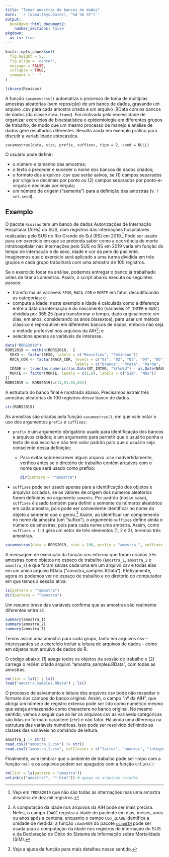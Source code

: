 ```yaml
---
title: "Tomar amostras de bancos de dados"
date: '`r format(Sys.Date(), "%d %b %Y")`'
output:
  bookdown::html_document2:
    number_sections: false
pkgdown:
  as_is: true
---
```


```r
knitr::opts_chunk$set(
  fig.height = 5,
  fig.align = 'center',
  message = FALSE,
  collapse = TRUE,
  comment = "  "
)
```

```r
library(Rcoisas)
```

A função `sacamostras()` automatiza o processo de toma de múltiplas amostras aleatórias (sem reposição) de um banco de dados, gravando um arquivo .csv para cada amostra criada e um arquivo .RData com os bancos de dados (da classe `data.frame`). Foi motivada pela necessidade de organizar exercícios de bioestatística e epidemiologia em diferentes grupos de trabalho, de modo que um mesmo processo de manejo e análise de dados gere resultados diferentes. Resulta ainda em exemplo prático para discutir a variabilidade estocástica. 
```
sacamostras(data, size, prefix, suffixes, tipo = 2, seed = NULL)
```

O usuário pode definir:

  - o número e tamanho das amostras;     
  - o texto a preceder e suceder o nome dos bancos de dados criados;  
  - o formato dos arquivos .csv que serão salvos, se (1) campos separados por vírgula e decimais por ponto ou (2) campos separados por ponto-e-vírgula e decimais por vírgula;  
  - um número de origem ("semente") para a definição das amostras (v. `?set.seed`).
  

## Exemplo

O pacote `Rcoisas` tem um banco de dados Autorizações de Internação Hospitalar (AIHs) do SUS, com registros das internações hospitalares realizadas pelo SUS no Rio Grande do Sul (RS) em 2019.^[Veja em `?RDRS2019` que não são todas as internações mas uma amostra aleatória de dez mil registros.] Pode ser usado para um exercício em que se pretenda saber como a ocorrência de morte intrahospitalar nas internações pelo SUS no RS em 2019 varia em função do tempo de internação e do sexo, idade e cor da pele do paciente. Imaginemos que o exercício será aplicado a uma turma dividida em três grupos e cada grupo trabalhará com uma amostra de 100 registros.

Se o exercício focar na análise, podemos entregar o banco já trabalhado antes de tirar as amostras. Assim, o _script_ abaixo executa os seguintes passos:  

- transforma as variáveis `SEXO`, `RACA_COR` e `MORTE` em fator, decodificando as categorias; e
- computa a idade: neste exemplo a idade é calculada como a diferença entre a data da internação e do nascimento (variáveis `DT_INTER` e `NASC`) dividida por 365,25 (para transformar o tempo, dado originalmente em dias, em anos, considerando os anos bissextos), para usar um método clássico e reprodutível em diferentes bancos de dados, embora não seja o método preferível nos arquivos da AIH^[A computação da idade nos arquivos da AIH pode ser mais precisa. Neles, o campo `IDADE` registra a idade do paciente em dias, meses, anos ou anos após a centena, enquanto o campo `COD_IDADE` identifica a unidade de medida; a função `idadeSUS` do pacote [`csapAIH`](https://github.com/fulvionedel/csapAIH) pode ser usada para a computação da idade nos registros de internação do SUS e da Declaração de Óbito do Sistema de Informação sobre Mortalidade (SIM).]; e  
- seleciona apenas as variáveis de interesse.

```r
data("RDRS2019")
RDRS2019 <- within(RDRS2019,  {
  SEXO <- factor(SEXO, labels = c("Masculino", "Feminino"))
  RACA_COR <- factor(RACA_COR, levels = c("01", "02", "03", "04", "05"),
                               labels = c("Branca", "Preta", "Parda", "Amarela", "Indígena"))
  IDADE <- trunc(as.numeric((as.Date(DT_INTER, "%Y%m%d") - as.Date(NASC, "%Y%m%d"))/365.25))
  MORTE <- factor(MORTE, levels = c(1,0), labels = c("Sim", "Não"))
})
RDRS2019 <- RDRS2019[c(11,51:53,84)]
```

A estrutura do banco final é mostrada abaixo. Precisamos extrair três amostras aleatórias de 100 registros desse banco de dados. 

```r
str(RDRS2019)
```

As amostras são criadas pela função `sacamostras()`, em que vale notar o uso dos argumentos `prefix` e `suffixes`:   

- `prefix` é um argumento obrigatório usado para identificação dos bancos e arquivos criados; é um argumento para permitir que o usuário ponha o texto de sua escolha e não tem valor padrão para que o usuário seja consciente dessa definição;
  - Para evitar sobreescrever algum arquivo .csv inadvertidamente, verifico antes se o diretório de trabalho contém arquivos com o nome que será usado como prefixo:
    ```r
    dir(pattern = "^amostra")
    ```

- `suffixes` pode ser usado apenas para a identificação dos objetos e arquivos ccriados, se os valores de origem dos números aleatórios forem definidos no argumento `semente`. Por padrão (nosso caso), `suffixes` é usado também para definir a semente de números aleatórios em cada amostra, pois pode ser conveniente identificar no nome do objeto a semente que o gerou.^[Veja a ajuda da função para mais detalhes nesse sentido.] Assim, ao identificar um complemento no nome da amostra (um "sufixo"), o argumento `suffixes` define ainda o número de amostras, pois para cada nome uma amostra. Assim, como `suffixes = 1:3` gera um vetor de três elementos (1, 2 e 3), teremos três amostras.

```r
sacamostras(data = RDRS2019, size = 100, prefix = "amostra_", suffixes = 1:3)
```

A mensagem de execução da função nos informa que foram criadas três amostras como objetos no espaço de trabalho (`amostra_1`, `amostra_2` e `amostra_3`) e que foram salvas cada uma em um arquivo csv e todas elas em um único arquivo RData ("amostra_samples.RData"). Efetivamente, agora os podemos ver no espaço de trabalho e no diretório do computador em que temos a sessão ativa:

```r
ls(pattern = "^amostra")
dir(pattern = "^amostra")
```

Um resumo breve das variáveis confirma que as amostras são realmente diferentes entre si:
```r
summary(amostra_1)
summary(amostra_2)
summary(amostra_3)
```

Temos assim uma amostra para cada grupo, tanto em arquivos csv -- interessantes se o exercício incluir a leitura de arquivos de dados -- como em objetos num arquivo de dados do R.

O código abaixo: (1) apaga todos os objetos da sessão de trabalho e (2) carrega o recém criado arquivo "amostra_samples.RData", com todas as amostras.

```r
rm(list = ls()) ; ls()
load("amostra_samples.RData") ; ls() 
```

O processo de salvamento e leitura dos arquivos csv pode não respeitar o formato dos campos do banco original. Assim, o campo "nº da AIH", que abriga um número de registro extenso pode ser lido como numérico mesmo que esteja armazenado como charactere no banco original. No mesmo sentido, vemos a seguir que ao ler os arquivos csv as variáveis categóricas são lidas no formato caractere (`chr`) e não fator. Há ainda uma diferença na estrutura das variáveis numéricas. Isso pode ser resolvido definindo as classes das variáveis no comando de leitura.

```r
amostra_1 |> str()
read.csv2("amostra_1.csv") |> str()
read.csv2("amostra_1.csv", colClasses = c("factor", "numeric", "integer", "factor", "factor")) |> str()
```

Finalmente, vale lembrar que o ambiente de trabalho pode ser limpo com a função `rm()` e os arquivos podem ser apagados com a função `unlink()`:

```r
rm(list = ls(pattern = "amostra"))
unlink(c("amostra*", "*.html")) # apaga os arquivos criados
```


